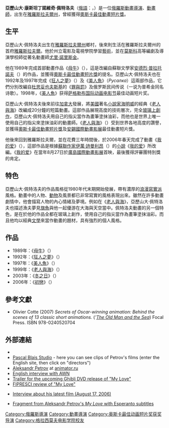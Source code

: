 {{Distinguish|亞歷山大·佩特羅夫}}
{{Infobox entertainer
| name          = 亞歷山大·佩特洛夫
| image         = 
| caption       = 
| type          = 導演
| birthdate     = {{birth date|1957|7|17|mf=y}}
| location      = {{USSR}}[[雅羅斯拉夫爾州|雅羅斯拉夫爾州]][[五一區_(雅羅斯拉夫爾州)|五一區]]
| birthname     = 
| spouse        = 
| children      = 
| deathdate     = 
| deathplace    = 
| yearsactive   = 1984年至今
| academyawards = '''[[奧斯卡最佳動畫短片獎|最佳動畫短片]]'''<br>1999年 《[[老人與海(動畫)|老人與海]]》
| goldenglobeawards =
| baftaawards = 
| cesarawards = 
| goyaawards  = 
| awards = 
}}

'''亞歷山大·康斯坦丁諾維奇·佩特洛夫'''（[[俄語|俄語]]：'''{{lang|ru|Александр Константинович Петров}}'''，{{bd|1957年|7月17日|||catIdx=}}）是一位[[俄羅斯|俄羅斯]][[動畫|動畫]][[導演|導演]]、[[動畫師|動畫師]]，出生在[[雅羅斯拉夫爾州|雅羅斯拉夫爾州]]，曾經獲得[[奧斯卡最佳動畫短片獎|奧斯卡最佳動畫短片獎]]。

==生平==
<!-- 注释出：[[File:Oldmansea_petrov.jpg|thumb]]]] -->

亞歷山大·佩特洛夫出生在[[雅羅斯拉夫爾州|雅羅斯拉夫爾州]]鄉村，後來則生活在雅羅斯拉夫爾州的首府[[雅羅斯拉夫爾|雅羅斯拉夫爾]]。他於州立電影及電視學院學習[[藝術|藝術]]，並在[[莫斯科|莫斯科]]高等編劇及導演學校師從著名動畫師[[尤里·諾里斯金|尤里·諾里斯金]]。

他在1989年完成首部動畫作品《[[母牛(動畫)|母牛]]》（''{{lang|he|Корова|}}''），這是改編自蘇聯文學家[[安德烈·普拉托諾夫|安德烈·普拉托諾夫]]（{{lang|ru|Андрей Плато́нов}}）的作品，並獲得[[奧斯卡最佳動畫短片獎|奧斯卡最佳動畫短片獎]]的提名。亞歷山大·佩特洛夫也在1992年及1997年完成《[[狂人之夢(動畫)|狂人之夢]]》（''{{lang|ru|Сон смешного человека}}''）及《[[美人魚(動畫)|美人魚]]》（''Русалка''）這兩部作品，它們分別改編自[[杜思妥也夫斯基|杜思妥也夫斯基]]的《[[罪與罰|罪與罰]]》及俄罗斯民间传说（一说为普希金同名诗歌）。1998年，《[[美人魚(動畫)|美人魚]]》获得[[萨格勒布国际动画电影节|萨格勒布国际动画电影节]]最佳动画短片奖。

亞歷山大·佩特洛夫後來前往[[加拿大|加拿大]]發展，將[[美國|美國]]著名[[小說家|小說家]][[海明威|海明威]]的經典《[[老人與海|老人與海]]》改編成20分鐘的短篇動畫。這部作品展現高度的技術層次，完全[[玻璃動畫|玻璃上創作]]，亞歷山大·佩特洛夫用自己的指尖當作為畫筆塗抹油彩，而他也是世界上唯一使用自己的指尖來塗抹油彩的動畫師。《[[老人與海(動畫)|老人與海]]》（''{{lang|ru|Старик и море}}''）受到世界各地高度的讚譽，並獲得[[奧斯卡最佳動畫短片獎|奧斯卡最佳動畫短片獎]]及[[安錫國際動畫影展|安錫國際動畫影展]]最佳動畫短片獎。

他後來回到雅羅斯拉夫爾，並在花費三年時間後，於2006年春天完成了動畫《[[我的爱(動畫)|我的爱]]》（''{{lang|ru|Моя любовь}}''），這部作品是根據[[蘇聯|蘇聯]][[作家|作家]][[伊萬·詩曼利昂|伊萬·詩曼利昂]]（{{lang|ru|Ива́н Серге́евич Шмелёв}}）的[[小說|小說]]《[[我的爱|我的爱]]》所改編。《[[我的爱(動畫)|我的爱]]》在當年8月27日於[[廣島國際動畫影展|廣島國際動畫影展]]首映，最後獲得評審團特別獎的肯定。

==特色==

亞歷山大·佩特洛夫的作品風格從1980年代末期開始發展，帶有濃厚的[[浪漫寫實派|浪漫寫實派]]風格。動畫中的人物、[[動物|動物]]及風景都已非常寫實的風格表現出來。雖然在許多動畫劇情中，他會描寫人物的內心情緒及夢境。例如在《[[老人與海(動畫)|老人與海]]》，亞歷山大·佩特洛夫也描述漁夫夢見[[旗魚|旗魚]]與他一起優游在大海與天空當中。佩特洛夫動畫的另一個特色，是在於他的作品全都在玻璃上創作，使用自己的指尖當作為畫筆塗抹油彩。而且他均以經典[[文學|文學]]來當作動畫的題材，具有強烈的個人風格。

==作品==
*1989年：《[[母牛(動畫)|母牛]]》（''{{lang|ru|Корова}}''）
*1992年：《[[狂人之夢(動畫)|狂人之夢]]》（''{{lang|ru|Сон смешного человека}}''）
*1997年：《[[美人魚(動畫)|美人魚]]》（''{{lang|ru|Русалка}}''）
*1999年：《[[老人與海(動畫)|老人與海]]》（''{{lang|ru|Старик и море}}''）
*2003年：《[[冬之日|冬之日]]》（''{{lang|ru| Зимние дни }}''）
*2006年：《[[初戀(動畫)|初戀]]》（''{{lang|ru|Моя любовь}}''）

==參考文獻==
* Olivier Cotte (2007) ''Secrets of Oscar-winning animation: Behind the scenes of 13 classic short animations.'' ('''[[The_Old_Man_and_the_Sea_(1999_film)|The Old Man and the Sea]]'') Focal Press. ISBN 978-0240520704

==外部連結==
* {{imdb name|id=0678154|name=Aleksandr Petrov}}
* [https://web.archive.org/web/20051229015035/http://www.pascalblais.com/index2.html Pascal Blais Studio] - here you can see clips of Petrov's films (enter the English site, then click on "directors")
* [http://animator.ru/db/?ver=eng&p=show_person&pid=735 Aleksandr Petrov]{{Wayback|url=http://animator.ru/db/?ver=eng&p=show_person&pid=735 |date=20070929083724 }} at [[animator.ru|animator.ru]]
* [https://web.archive.org/web/20070710035037/http://mag.awn.com/index.php?ltype=pageone&article_no=3336 English interview with AWN]
* [http://www.ghibli-museum.jp/mezame/trailer/ Trailer for the upcoming Ghibli DVD release of "My Love"] {{Wayback|url=http://www.ghibli-museum.jp/mezame/trailer/ |date=20210207141806 }}
* [https://web.archive.org/web/20070927020523/http://www.fipresci.org/festivals/archive/2006/leipzig/leipzig_nmarinchevska.htm FIPRESCI review of "My Love"]
* {{ru icon}}[http://www.rg.ru/2006/08/17/petrov.html Interview about his latest film (August 17, 2006)] {{Wayback|url=http://www.rg.ru/2006/08/17/petrov.html |date=20201028210711 }}
* [https://web.archive.org/web/20071220214130/http://suzdalfestivalo.blogsome.com/2007/05/28/mia-amo-fragmentoj/ Fragment from Aleksandr Petrov's ''My Love'' with Esperanto subtitles]


{{Authority control}}
[[Category:俄羅斯導演|Category:俄羅斯導演]]
[[Category:動畫導演|Category:動畫導演]]
[[Category:奥斯卡最佳动画短片奖获奖导演|Category:奥斯卡最佳动画短片奖获奖导演]]
[[Category:格拉西莫夫电影学院校友|Category:格拉西莫夫电影学院校友]]